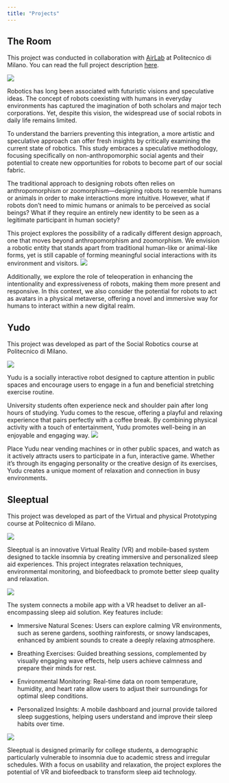 ```yaml
---
title: "Projects"
---
```


## The Room

This project was conducted in collaboration with  [AirLab](https://airlab.deib.polimi.it/) at Politecnico di Milano. You can read the full project description [here](https://airlab.deib.polimi.it/the-room/).

![](Room.jpg)

Robotics has long been associated with futuristic visions and speculative ideas. The concept of robots coexisting with humans in everyday environments has captured the imagination of both scholars and major tech corporations. Yet, despite this vision, the widespread use of social robots in daily life remains limited.

To understand the barriers preventing this integration, a more artistic and speculative approach can offer fresh insights by critically examining the current state of robotics. This study embraces a speculative methodology, focusing specifically on non-anthropomorphic social agents and their potential to create new opportunities for robots to become part of our social fabric.

The traditional approach to designing robots often relies on anthropomorphism or zoomorphism—designing robots to resemble humans or animals in order to make interactions more intuitive. However, what if robots don't need to mimic humans or animals to be perceived as social beings? What if they require an entirely new identity to be seen as a legitimate participant in human society?

This project explores the possibility of a radically different design approach, one that moves beyond anthropomorphism and zoomorphism. We envision a robotic entity that stands apart from traditional human-like or animal-like forms, yet is still capable of forming meaningful social interactions with its environment and visitors.
![](The room.jpg)

Additionally, we explore the role of teleoperation in enhancing the intentionality and expressiveness of robots, making them more present and responsive. In this context, we also consider the potential for robots to act as avatars in a physical metaverse, offering a novel and immersive way for humans to interact within a new digital realm.


## Yudo

This project was developed as part of the Social Robotics course at Politecnico di Milano.

![](Yudu.jpg)

Yudu is a socially interactive robot designed to capture attention in public spaces and encourage users to engage in a fun and beneficial stretching exercise routine.

University students often experience neck and shoulder pain after long hours of studying. Yudu comes to the rescue, offering a playful and relaxing experience that pairs perfectly with a coffee break. By combining physical activity with a touch of entertainment, Yudu promotes well-being in an enjoyable and engaging way.
![](Yudu1.jpeg)

Place Yudu near vending machines or in other public spaces, and watch as it actively attracts users to participate in a fun, interactive game. Whether it’s through its engaging personality or the creative design of its exercises, Yudu creates a unique moment of relaxation and connection in busy environments.

## Sleeptual

This project was developed as part of the Virtual and physical Prototyping  course at Politecnico di Milano.

![](Sleepy.png)

Sleeptual is an innovative Virtual Reality (VR) and mobile-based system designed to tackle insomnia by creating immersive and personalized sleep aid experiences. This project integrates relaxation techniques, environmental monitoring, and biofeedback to promote better sleep quality and relaxation.

![](VR.png)

The system connects a mobile app with a VR headset to deliver an all-encompassing sleep aid solution. Key features include:

* Immersive Natural Scenes: Users can explore calming VR environments, such as serene gardens, soothing rainforests, or snowy landscapes, enhanced by ambient sounds to create a deeply relaxing atmosphere.

* Breathing Exercises: Guided breathing sessions, complemented by visually engaging wave effects, help users achieve calmness and prepare their minds for rest.

* Environmental Monitoring: Real-time data on room temperature, humidity, and heart rate allow users to adjust their surroundings for optimal sleep conditions.

* Personalized Insights: A mobile dashboard and journal provide tailored sleep suggestions, helping users understand and improve their sleep habits over time.

![](App.png)

Sleeptual is designed primarily for college students, a demographic particularly vulnerable to insomnia due to academic stress and irregular schedules. With a focus on usability and relaxation, the project explores the potential of VR and biofeedback to transform sleep aid technology.